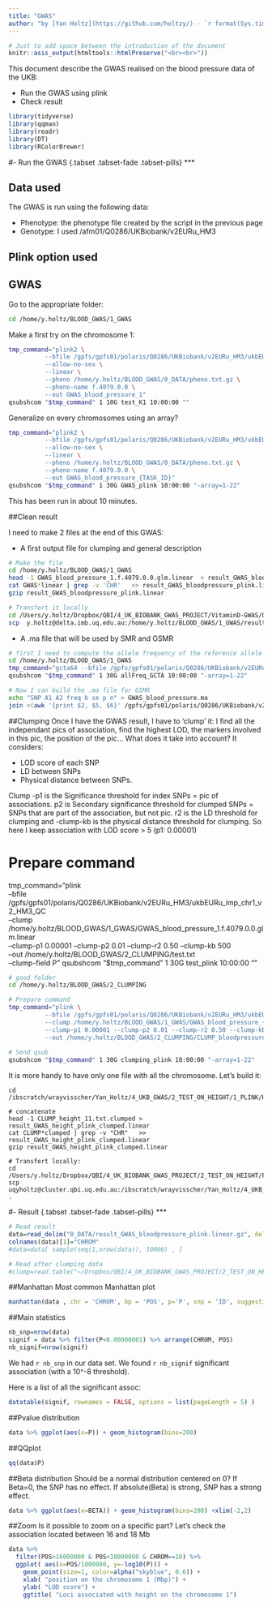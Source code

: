 ```yaml
---
title: "GWAS"
author: "by [Yan Holtz](https://github.com/holtzy/) - `r format(Sys.time(), '%d %B %Y')`"
---
```



```r
# Just to add space between the introduction of the document
knitr::asis_output(htmltools::htmlPreserve("<br><br>"))
```

This document describe the GWAS realised on the blood pressure data of the UKB: 

- Run the GWAS using plink
- Check result

```r
library(tidyverse)
library(qqman)
library(readr)
library(DT)
library(RColorBrewer)
```








#- Run the GWAS {.tabset .tabset-fade .tabset-pills}
***

## Data used
The GWAS is run using the following data:

- Phenotype: the phenotype file created by the script in the previous page
- Genotype: I used /afm01/Q0286/UKBiobank/v2EURu_HM3


## Plink option used


## GWAS

Go to the appropriate folder:
```bash
cd /home/y.holtz/BLOOD_GWAS/1_GWAS
```

Make a first try on the chromosome 1:
```bash
tmp_command="plink2 \
          --bfile /gpfs/gpfs01/polaris/Q0286/UKBiobank/v2EURu_HM3/ukbEURu_imp_chr1_v2_HM3_QC\
          --allow-no-sex \
          --linear \
          --pheno /home/y.holtz/BLOOD_GWAS/0_DATA/pheno.txt.gz \
          --pheno-name f.4079.0.0 \
          --out GWAS_blood_pressure_1"
qsubshcom "$tmp_command" 1 10G test_K1 10:00:00 ""
```

Generalize on every chromosomes using an array?
```bash
tmp_command="plink2 \
          --bfile /gpfs/gpfs01/polaris/Q0286/UKBiobank/v2EURu_HM3/ukbEURu_imp_chr{TASK_ID}_v2_HM3_QC\
          --allow-no-sex \
          --linear \
          --pheno /home/y.holtz/BLOOD_GWAS/0_DATA/pheno.txt.gz \
          --pheno-name f.4079.0.0 \
          --out GWAS_blood_pressure_{TASK_ID}"
qsubshcom "$tmp_command" 1 30G GWAS_plink 10:00:00 "-array=1-22"
```

This has been run in about 10 minutes.





##Clean result 

I need to make 2 files at the end of this GWAS:

- A first output file for clumping and general description
```bash
# Make the file
cd /home/y.holtz/BLOOD_GWAS/1_GWAS
head -1 GWAS_blood_pressure_1.f.4079.0.0.glm.linear  > result_GWAS_bloodpressure_plink.linear
cat GWAS*linear | grep -v 'CHR'   >> result_GWAS_bloodpressure_plink.linear
gzip result_GWAS_bloodpressure_plink.linear

# Transfert it locally
cd /Users/y.holtz/Dropbox/QBI/4_UK_BIOBANK_GWAS_PROJECT/VitaminD-GWAS/0_DATA
scp  y.holtz@delta.imb.uq.edu.au:/home/y.holtz/BLOOD_GWAS/1_GWAS/result_GWAS_bloodpressure_plink.linear.gz  .
```


- A .ma file that will be used by SMR and GSMR
```bash
# first I need to compute the allele frequency of the reference allele with gcta (~30 minutes)
cd /home/y.holtz/BLOOD_GWAS/1_GWAS
tmp_command="gcta64 --bfile /gpfs/gpfs01/polaris/Q0286/UKBiobank/v2EURu_HM3/ukbEURu_imp_chr{TASK_ID}_v2_HM3_QC --freq --out all_frequency_{TASK_ID}"
qsubshcom "$tmp_command" 1 30G allFreq_GCTA 10:00:00 "-array=1-22"

# Now I can build the .ma file for GSMR
echo "SNP A1 A2 freq b se p n" > GWAS_blood_pressure.ma
join <(awk '{print $2, $5, $6}' /gpfs/gpfs01/polaris/Q0286/UKBiobank/v2EURu_HM3/ukbEURu_imp_chr*bim | sort -k 1,1) <(awk '{print $1, $3}' all_frequency*.freq | sort) | join - <(zcat result_GWAS_bloodpressure_plink.linear.gz | awk '{if(NR>1) print $3, $9, $10, $12, $8}' | sort -k 1,1) >> GWAS_blood_pressure.ma
```





##Clumping
Once I have the GWAS result, I have to 'clump' it: I find all the independant pics of association, find the highest LOD, the markers involved in this pic, the position of the pic... What does it take into account? It considers: 

- LOD score of each SNP
- LD between SNPs
- Physical distance between SNPs. 

Clump -p1 is the Significance threshold for index SNPs = pic of associations. p2 is Secondary significance threshold for clumped SNPs = SNPs that are part of the association, but not pic. r2 is the LD threshold for clumping and -clump-kb is the physical distance threshold for clumping. So here I keep association with LOD score > 5 (p1: 0.00001)

          
          
# Prepare command
tmp_command="plink \
          --bfile /gpfs/gpfs01/polaris/Q0286/UKBiobank/v2EURu_HM3/ukbEURu_imp_chr1_v2_HM3_QC\
          --clump /home/y.holtz/BLOOD_GWAS/1_GWAS/GWAS_blood_pressure_1.f.4079.0.0.glm.linear \
          --clump-p1 0.00001 --clump-p2 0.01 --clump-r2 0.50 --clump-kb 500 \
          --out /home/y.holtz/BLOOD_GWAS/2_CLUMPING/test.txt \
          --clump-field P"
qsubshcom "$tmp_command" 1 30G test_plink 10:00:00 ""   
          
          
          
```bash
# good folder
cd /home/y.holtz/BLOOD_GWAS/2_CLUMPING

# Prepare command
tmp_command="plink \
          --bfile /gpfs/gpfs01/polaris/Q0286/UKBiobank/v2EURu_HM3/ukbEURu_imp_chr{TASK_ID}_v2_HM3_QC\
          --clump /home/y.holtz/BLOOD_GWAS/1_GWAS/GWAS_blood_pressure_{TASK_ID}.f.4079.0.0.glm.linear \
          --clump-p1 0.00001 --clump-p2 0.01 --clump-r2 0.50 --clump-kb 500 \
          --out /home/y.holtz/BLOOD_GWAS/2_CLUMPING/CLUMP_bloodpressure_{TASK_ID}.txt"
          
# Send qsub
qsubshcom "$tmp_command" 1 30G clumping_plink 10:00:00 "-array=1-22"
```


It is more handy to have only one file with all the chromosome. Let's build it:
```
cd /ibscratch/wrayvisscher/Yan_Holtz/4_UKB_GWAS/2_TEST_ON_HEIGHT/1_PLINK/HAPMAP3/CLUMPING

# concatenate
head -1 CLUMP_height_11.txt.clumped > result_GWAS_height_plink_clumped.linear
cat CLUMP*clumped | grep -v "CHR"   >> result_GWAS_height_plink_clumped.linear
gzip result_GWAS_height_plink_clumped.linear

# Transfert locally:
cd /Users/y.holtz/Dropbox/QBI/4_UK_BIOBANK_GWAS_PROJECT/2_TEST_ON_HEIGHT/FILES
scp uqyholtz@cluster.qbi.uq.edu.au:/ibscratch/wrayvisscher/Yan_Holtz/4_UKB_GWAS/2_TEST_ON_HEIGHT/1_PLINK/HAPMAP3/CLUMPING/result_GWAS_height_plink_clumped.linear.gz .
```








#- Result {.tabset .tabset-fade .tabset-pills}
***

```r
# Read result
data=read_delim("0_DATA/result_GWAS_bloodpressure_plink.linear.gz", delim="\t", col_names=T)
colnames(data)[1]="CHROM"
#data=data[ sample(seq(1,nrow(data)), 10000) , ]

# Read after clumping data
#clump=read.table("~/Dropbox/QBI/4_UK_BIOBANK_GWAS_PROJECT/2_TEST_ON_HEIGHT/FILES/result_GWAS_height_plink_clumped.linear.gz", header=T)
```

##Manhattan
Most common Manhattan plot
```r
manhattan(data , chr = 'CHROM', bp = 'POS', p='P', snp = 'ID', suggestiveline = 5, genomewideline = 8 , col=brewer.pal(4, "Set2") , cex=0.7)
```

##Main statistics
```r
nb_snp=nrow(data)
signif = data %>% filter(P<0.00000001) %>% arrange(CHROM, POS)
nb_signif=nrow(signif)
```
We had `r nb_snp` in our data set. We found `r nb_signif` significant association (with a 10^-8 threshold).  

Here is a list of all the significant assoc:
```r
datatable(signif, rownames = FALSE, options = list(pageLength = 5) )
```


##Pvalue distribution
```r
data %>% ggplot(aes(x=P)) + geom_histogram(bins=200)
```

##QQplot
```r
qq(data$P)
```



##Beta distribution 
Should be a normal distribution centered on 0? If Beta=0, the SNP has no effect. If absolute(Beta) is strong, SNP has a strong effect.
```r
data %>% ggplot(aes(x=BETA)) + geom_histogram(bins=200) +xlim(-2,2)
```


  
  
  
##Zoom
Is it possible to zoom on a specific part? Let's check the association located between 16 and 18 Mb
```r
data %>%
  filter(POS>16000000 & POS<18000000 & CHROM==10) %>%
  ggplot( aes(x=POS/1000000, y=-log10(P))) +
    geom_point(size=1, color=alpha("skyblue", 0.6)) +
    xlab( "position on the chromosome 1 (Mbp)") +
    ylab( "LOD score") +
    ggtitle( "Loci associated with height on the chromosome 1")
```

















